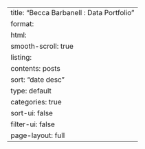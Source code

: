 ---
title: "Becca Barbanell : Data Portfolio"
format: 
  html: 
    smooth-scroll: true
listing:
  contents: posts
  sort: "date desc"
  type: default
  categories: true
  sort-ui: false
  filter-ui: false
page-layout: full
---
